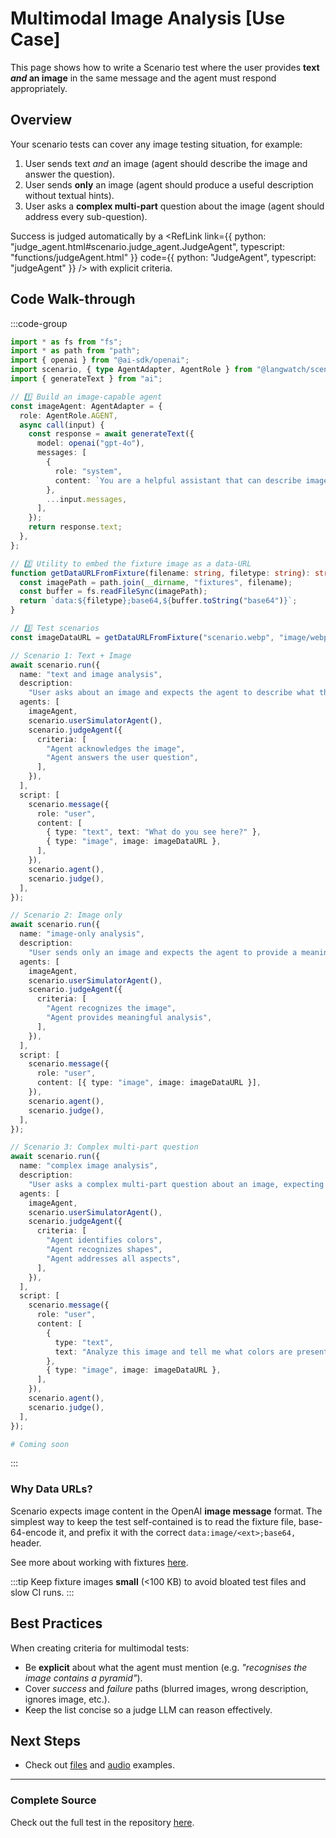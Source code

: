 
# Multimodal Image Analysis [Use Case]

This page shows how to write a Scenario test where the user provides **text _and_ an image** in the same message and the agent must respond appropriately.

## Overview

Your scenario tests can cover any image testing situation, for example:

1. User sends text _and_ an image (agent should describe the image and answer the question).
2. User sends **only** an image (agent should produce a useful description without textual hints).
3. User asks a **complex multi-part** question about the image (agent should address every sub-question).

Success is judged automatically by a <RefLink link={{ python: "judge_agent.html#scenario.judge_agent.JudgeAgent", typescript: "functions/judgeAgent.html" }} code={{ python: "JudgeAgent", typescript: "judgeAgent" }} /> with explicit criteria.

## Code Walk-through

:::code-group

```typescript [typescript]
import * as fs from "fs";
import * as path from "path";
import { openai } from "@ai-sdk/openai";
import scenario, { type AgentAdapter, AgentRole } from "@langwatch/scenario";
import { generateText } from "ai";

// 1️⃣ Build an image-capable agent
const imageAgent: AgentAdapter = {
  role: AgentRole.AGENT,
  async call(input) {
    const response = await generateText({
      model: openai("gpt-4o"),
      messages: [
        {
          role: "system",
          content: `You are a helpful assistant that can describe images.`,
        },
        ...input.messages,
      ],
    });
    return response.text;
  },
};

// 2️⃣ Utility to embed the fixture image as a data-URL
function getDataURLFromFixture(filename: string, filetype: string): string {
  const imagePath = path.join(__dirname, "fixtures", filename);
  const buffer = fs.readFileSync(imagePath);
  return `data:${filetype};base64,${buffer.toString("base64")}`;
}

// 3️⃣ Test scenarios
const imageDataURL = getDataURLFromFixture("scenario.webp", "image/webp");

// Scenario 1: Text + Image
await scenario.run({
  name: "text and image analysis",
  description:
    "User asks about an image and expects the agent to describe what they see and answer their question.",
  agents: [
    imageAgent,
    scenario.userSimulatorAgent(),
    scenario.judgeAgent({
      criteria: [
        "Agent acknowledges the image",
        "Agent answers the user question",
      ],
    }),
  ],
  script: [
    scenario.message({
      role: "user",
      content: [
        { type: "text", text: "What do you see here?" },
        { type: "image", image: imageDataURL },
      ],
    }),
    scenario.agent(),
    scenario.judge(),
  ],
});

// Scenario 2: Image only
await scenario.run({
  name: "image-only analysis",
  description:
    "User sends only an image and expects the agent to provide a meaningful description without any textual hints.",
  agents: [
    imageAgent,
    scenario.userSimulatorAgent(),
    scenario.judgeAgent({
      criteria: [
        "Agent recognizes the image",
        "Agent provides meaningful analysis",
      ],
    }),
  ],
  script: [
    scenario.message({
      role: "user",
      content: [{ type: "image", image: imageDataURL }],
    }),
    scenario.agent(),
    scenario.judge(),
  ],
});

// Scenario 3: Complex multi-part question
await scenario.run({
  name: "complex image analysis",
  description:
    "User asks a complex multi-part question about an image, expecting the agent to address colors, shapes, and interpretation.",
  agents: [
    imageAgent,
    scenario.userSimulatorAgent(),
    scenario.judgeAgent({
      criteria: [
        "Agent identifies colors",
        "Agent recognizes shapes",
        "Agent addresses all aspects",
      ],
    }),
  ],
  script: [
    scenario.message({
      role: "user",
      content: [
        {
          type: "text",
          text: "Analyze this image and tell me what colors are present, what shapes you see, and what this might represent.",
        },
        { type: "image", image: imageDataURL },
      ],
    }),
    scenario.agent(),
    scenario.judge(),
  ],
});
```

```python [python]
# Coming soon
```

:::

### Why Data URLs?

Scenario expects image content in the OpenAI **image message** format. The simplest way to keep the test self-contained is to read the fixture file, base-64-encode it, and prefix it with the correct `data:image/<ext>;base64,` header.

See more about working with fixtures [here](../../basics/fixtures).

:::tip
Keep fixture images **small** (&lt;100&nbsp;KB) to avoid bloated test files and slow CI runs.
:::

## Best Practices

When creating criteria for multimodal tests:

- Be **explicit** about what the agent must mention (e.g. _"recognises the image contains a pyramid"_).
- Cover _success_ and _failure_ paths (blurred images, wrong description, ignores image, etc.).
- Keep the list concise so a judge LLM can reason effectively.

## Next Steps

- Check out [files](./multimodal-files) and [audio](./multimodal-audio) examples.

---

### Complete Source

Check out the full test in the repository
[here](https://github.com/langwatch/scenario/blob/main/javascript/examples/vitest/tests/multimodal-images.test.ts).
